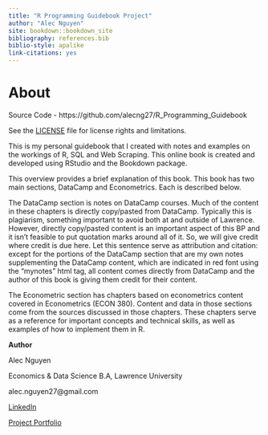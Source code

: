 ```yaml
--- 
title: "R Programming Guidebook Project"
author: "Alec Nguyen"
site: bookdown::bookdown_site
bibliography: references.bib
biblio-style: apalike
link-citations: yes
---
```


# About {-}

Source Code - https://github.com/alecng27/R_Programming_Guidebook

See the [LICENSE](https://github.com/alecng27/R_Programming_Guidebook/blob/main/LICENSE) file for license rights and limitations.

This is my personal guidebook that I created with notes and examples on the workings of R, SQL and Web Scraping. This online book is created and developed using RStudio and the Bookdown package.

This overview provides a brief explanation of this book. This book has two main sections, DataCamp and Econometrics. Each is described below.

The DataCamp section is notes on DataCamp courses. Much of the content in these chapters is directly copy/pasted from DataCamp. Typically this is plagiarism, something important to avoid both at and outside of Lawrence. However, directly copy/pasted content is an important aspect of this BP and it isn’t feasible to put quotation marks around all of it. So, we will give credit where credit is due here. Let this sentence serve as attribution and citation: except for the portions of the DataCamp section that are my own notes supplementing the DataCamp content, which are indicated in red font using the “mynotes” html tag, all content comes directly from DataCamp and the author of this book is giving them credit for their content.

The Econometric section has chapters based on econometrics content covered in Econometrics (ECON 380). Content and data in those sections come from the sources discussed in those chapters. These chapters serve as a reference for important concepts and technical skills, as well as examples of how to implement them in R.

**Author**

Alec Nguyen

Economics & Data Science B.A, Lawrence University

alec.nguyen27@gmail.com

[LinkedIn](https://www.linkedin.com/in/alec-nguyen-about/)

[Project Portfolio](https://alecng27.github.io/Project_Portfolio/)


